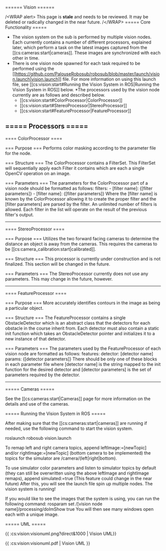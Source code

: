 ====== Vision ======

/\<WRAP alert\>
This page is **stale** and needs to be reviewed. It may be deleted or radically changed in the near future.
/\</WRAP\>
===== Core Functionality =====

  * The vision system on the sub is performed by multiple vision nodes. Each currently contains a number of different processors, explained later, which perform a task on the latest images captured from the [[cs:cameras:start|cameras]]. These images are synchronized with each other in time.
  * There is one vision node spawned for each task required to be performed using the [[https://github.com/PalouseRobosub/robosub/blob/master/launch/vision.launch|vision.launch]] file. For more information on using this launch file, see [[cs:vision:start#Running the Vision System in ROS|Running the Vision System in ROS]] below.
  *The processors used by the vision node currently are as follows and described below.
    * [[cs:vision:start#ColorProcessor|ColorProcessor]]
    * [[cs:vision:start#StereoProcessor|StereoProcessor]]
    * [[cs:vision:start#FeatureProcessor|FeatureProcessor]]

===== Processors =====
----

==== ColorProcessor ====

=== Purpose ===
Performs color masking according to the parameter file for the node.

=== Structure ===
The ColorProcessor contains a FilterSet. This FilterSet will sequentially apply each Filter it contains which are each a single OpenCV operation on an image.

=== Parameters ===
The parameters for the ColorProcessor part of a vision node should be formatted as follows:
  filters:
      - [filter name]: \{[filter parameters]\}
      - [filter name]: \{[filter parameters]\}
Where the [filter name] is known by the ColorProcessor allowing it to create the proper filter and the [filter parameters] are parsed by the filter. An unlimited number of filters is allowed. Each filter in the list will operate on the result of the previous filter's output.

----

==== StereoProcessor ====

=== Purpose ===
Utilizes the two forward facing cameras to determine the distance an object is away from the cameras. This requires the cameras to be [[cs:camera_calibration:start|calibrated]].

=== Structure ===
This processor is currently under construction and is not finalized. This section will be changed in the future.

=== Parameters ===
The StereoProcessor currently does not use any parameters. This may change in the future, however.

----

==== FeatureProcessor ====

=== Purpose ===
More accurately identifies contours in the image as being a particular object.

=== Structure ===
The FeatureProcessor contains a single ObstacleDetector which is an abstract class that the detectors for each obstacle in the course inherit from. Each detector must also contain a static init function which takes an ObstacleDetector pointer and initializes it to a new instance of that detector.

=== Parameters ===
The parameters used by the FeatureProcessor of each vision node are formatted as follows:
  features:
      detector: [detector name]
      params: \{[detector parameters]\}
There should be only one of these blocks in each parameter file where [detector name] is the string mapped to the init function for the desired detector and [detector parameters] is the set of parameters required by the detector.

----

===== Cameras =====

See the [[cs:cameras:start|Cameras]] page for more information on the details and use of the cameras.


===== Running the Vision System in ROS =====

After making sure that the [[cs:cameras:start|cameras]] are running if needed, use the following command to start the vision system.

  roslaunch robosub vision.launch

To remap left and right camera topics, append
  leftImage:=[newTopic]
and/or
  rightImage:=[newTopic]
(bottom camera to be implemented)
the topics for the simulator are 
  /camera/(left|right|bottom).

To use simulator color parameters and listen to simulator topics by default (they can still be overwritten using the above leftImage and rightImage remaps), append
  simulated:=true
(This feature could change in the near future)
After this, you will see the launch file spin up multiple nodes. The vision system is running!

If you would like to see the images that the system is using, you can run the following command:
  rosparam set /[vision node name]/processing/doImShow true
You will then see many windows open each with a unique image.

===== UML =====

\{\{ :cs:vision:visionuml.png?direct&1000 | Vision UML\}\}

\{\{ :cs:vision:visionuml.pdf | Vision UML \}\}